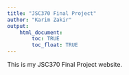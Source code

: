 ```yaml
---
title: "JSC370 Final Project"
author: "Karim Zakir"
output: 
    html_document:
        toc: TRUE
        toc_float: TRUE
---
```


This is my JSC370 Final Project website.